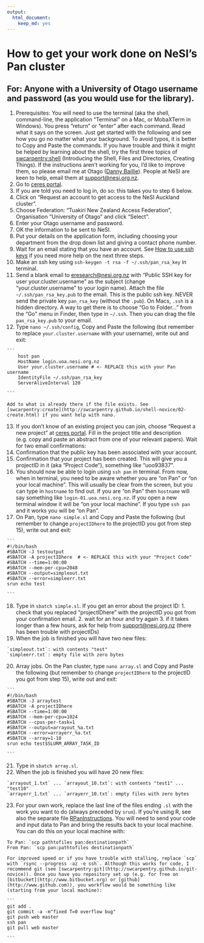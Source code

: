 ```yaml
---
output: 
  html_document: 
    keep_md: yes
---
```

# How to get your work done on NeSI's Pan cluster

## For: Anyone with a University of Otago username and password (as you would use for the library).

1.  Prerequisites: You will need to use the terminal (aka the shell, command-line, the application "Terminal" on a Mac, or MobaXTerm in Windows). You press "return" or "enter" after each command. Read what it says on the screen. Just get started with the following and see how you go no matter what your background. To avoid typos, it is better to Copy and Paste the commands. If you have trouble and think it might be helped by learning about the shell, try the first three topics of [swcarpentry:shell](http://swcarpentry.github.io/shell-novice/) (Introducing the Shell, Files and Directories, Creating Things). If the instructions aren't working for you, I'd like to improve them, so please email me at Otago ([Danny Baillie](mailto:danny.baillie@otago.ac.nz?Subject=PanInstructions)). People at NeSI are keen to help, email them at [support@nesi.org.nz](mailto:support@nesi.org.nz).
2.  Go to [ceres portal](https://web.ceres.auckland.ac.nz/portal).
3.  If you are told you need to log in, do so: this takes you to step 6 below.
4.  Click on "Request an account to get access to the NeSI Auckland cluster".
5.  Choose Federation: "Tuakiri New Zealand Access Federation", Organisation "University of Otago" and click "Select".
6.  Enter your Otago username and password.
7.  OK the information to be sent to NeSI.
8.  Put your details on the application form, including choosing your department from the drop down list and giving a contact phone number.
9.  Wait for an email stating that you have an account. See [How to use ssh keys](https://wiki.auckland.ac.nz/display/CER/How+to+log+in+using+ssh+keys) if you need more help on the next three steps.
10.  Make an ssh key using `ssh-keygen -t rsa -f ~/.ssh/pan_rsa_key` in terminal.
11.  Send a blank email to [eresearch@nesi.org.nz](mailto:eresearch@nesi.org.nz?Subject=Public%20SSH%20key%20for%20user%20your.cluster.username) with "Public SSH key for user your.cluster.username" as the subject (change "your.cluster.username" to your login name). Attach the file `~/.ssh/pan_rsa_key.pub` to the email. This is the public ssh key. NEVER send the private key `pan_rsa_key` (without the `.pub`). On Macs, `.ssh` is a hidden directory. A way to get there is to choose "Go to Folder..." from the "Go" menu in Finder, then type in `~/.ssh`. Then you can drag the file `pan_rsa_key.pub` to your email.
12.  Type `nano ~/.ssh/config`, Copy and Paste the following (but remember to replace `your.cluster.username` with your username), write out and exit:

    ```
        host pan
        HostName login.uoa.nesi.org.nz
        User your.cluster.username # <- REPLACE this with your Pan username
        IdentityFile ~/.ssh/pan_rsa_key
        ServerAliveInterval 120

    ```

    Add to what is already there if the file exists. See [swcarpentry:create](http://swcarpentry.github.io/shell-novice/02-create.html) if you want help with nano.
13.  If you don't know of an existing project you can join, choose "Request a new project" at [ceres portal](https://web.ceres.auckland.ac.nz/portal). Fill in the project title and description (e.g. copy and paste an abstract from one of your relevant papers). Wait for two email confirmations:
14.  Confirmation that the public key has been associated with your account.
15.  Confirmation that your project has been created. This will give you a projectID in it (aka "Project Code"), something like "uoo93837".
16.  You should now be able to login using `ssh pan` in terminal. From now, when in terminal, you need to be aware whether you are "on Pan" or "on your local machine". This will usually be clear from the screen, but you can type in `hostname` to find out. If you are "on Pan" then `hostname` will say something like `login-01.uoa.nesi.org.nz`. If you open a new terminal window it will be "on your local machine". If you type `ssh pan` and it works you will be "on Pan".
17.  On Pan, type `nano simple.sl` and Copy and Paste the following (but remember to change `projectIDhere` to the projectID you got from step 15), write out and exit:

    ```
    #!/bin/bash
    #SBATCH -J testoutput
    #SBATCH -A projectIDhere  # <- REPLACE this with your "Project Code"
    #SBATCH --time=1:00:00
    #SBATCH --mem-per-cpu=2048
    #SBATCH --output=simpleout.txt
    #SBATCH --error=simpleerr.txt
    srun echo test

    ```

18.  Type in `sbatch simple.sl`. If you get an error about the project ID:
    1.  check that you replaced "projectIDhere" with the projectID you got from your confirmation email.
    2.  wait for an hour and try again
    3.  if it takes longer than a few hours, ask for help from [support@nesi.org.nz](mailto:support@nesi.org.nz) (there has been trouble with projectIDs)
19.  When the job is finished you will have two new files:

    `simpleout.txt`: with contents "test"
    `simpleerr.txt`: empty file with zero bytes

20.  Array jobs. On the Pan cluster, type `nano array.sl` and Copy and Paste the following (but remember to change `projectIDhere` to the projectID you got from step 15), write out and exit:

    ```
    #!/bin/bash
    #SBATCH -J arraytest
    #SBATCH -A projectIDhere
    #SBATCH --time=1:00:00
    #SBATCH --mem-per-cpu=1024 
    #SBATCH --cpus-per-task=1
    #SBATCH --output=arrayout_%a.txt
    #SBATCH --error=arrayerr_%a.txt
    #SBATCH --array=1-10
    srun echo test$SLURM_ARRAY_TASK_ID

    ```

21.  Type in `sbatch array.sl`.
22.  When the job is finished you will have 20 new files:

    `arrayout_1.txt` ... `arrayout_10.txt`: with contents "test1" ... "test10"
    `arrayerr_1.txt` ... `arrayerr_10.txt`: empty files with zero bytes

23.  For your own work, replace the last line of the files ending `.sl` with the work you want to do (always preceded by `srun`). If you're using R, see also the separate file [RPanInstructions](https://rawgit.com/dannybaillie/NeSI/R-user/RPanInstructions.html). You will need to send your code and input data to Pan and bring the results back to your local machine. You can do this on your local machine with:

    To Pan: `scp pathtofiles pan:destinationpath`
    From Pan: `scp pan:pathtofiles destinationpath`

    For improved speed or if you have trouble with stalling, replace `scp` with `rsync --progress -az -e ssh`. Although this works for code, I recommend git (see [swcarpentry:git](http://swcarpentry.github.io/git-novice)). Once you have you repository set up (e.g. for free on [bitbucket](http://www.bitbucket.org) or [github](http://www.github.com)), you workflow would be something like (starting from your local machine):

    ```
    git add .
    git commit -a -m"fixed T=0 overflow bug"
    git push web master
    ssh pan
    git pull web master

    ```
